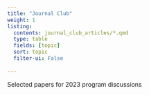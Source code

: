 ```yaml
---
title: "Journal Club"
weight: 1
listing:
  contents: journal_club_articles/*.qmd
  type: table
  fields: [topic]
  sort: topic
  filter-ui: False
  
---
```


Selected papers for 2023 program discussions
